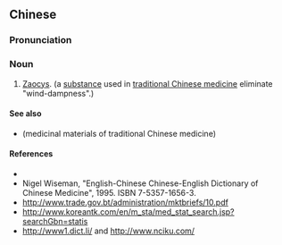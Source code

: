 {{also|乌梢蛇}}
==Chinese==
{{zh-forms|s=乌梢蛇}}

===Pronunciation===
{{zh-pron
|m=wūshāoshé
|cat=n
}}

===Noun===
{{zh-noun}}

# [[w:Zaocys|Zaocys]]. (a [[substance]] used in [[traditional Chinese medicine]] eliminate "wind-dampness".)

====See also====
* {{l|zh|药材}} (medicinal materials of traditional Chinese medicine)

====References====
* {{pedialite|lang=zh}}
* Nigel Wiseman, "English-Chinese Chinese-English Dictionary of Chinese Medicine", 1995. ISBN 7-5357-1656-3.
* http://www.trade.gov.bt/administration/mktbriefs/10.pdf
* http://www.koreantk.com/en/m_sta/med_stat_search.jsp?searchGbn=statis
* http://www1.dict.li/ and http://www.nciku.com/